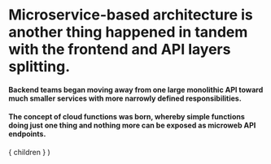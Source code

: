 
# Microservice-based architecture is another thing happened in tandem with the frontend and API layers splitting.

<Appear>
  <h4>
    Backend teams began moving away from one large monolithic API toward
    much smaller services with more narrowly defined responsibilities.
  </h4>
  <h4>
    The concept of cloud functions was born, whereby simple functions
    doing just one thing and nothing more can be exposed as microweb API
    endpoints.
  </h4>
</Appear>

  <Layout>
    { children }
  </Layout>
)
